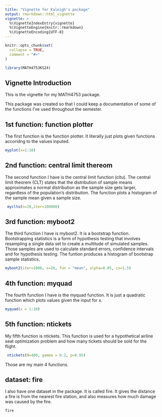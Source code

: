 ```yaml
---
title: "Vignette for Kaleigh's package"
output: rmarkdown::html_vignette
vignette: >
  %\VignetteIndexEntry{vignette}
  %\VignetteEngine{knitr::rmarkdown}
  %\VignetteEncoding{UTF-8}
---
```


```r
knitr::opts_chunk$set(
  collapse = TRUE,
  comment = "#>"
)
```

```r
library(MATH4753KS24)
```

## Vignette Introduction

This is the vignette for my MATH4753 package. 

This package was created so that I could keep a documentation of some of the functions I've used throughout the semester. 

## 1st function: function plotter

The first function is the function plotter. It literally just plots given functions accoridng to the values inputed. 

```r
myplot(x=1:10)
```

## 2nd function: central limit thereom

The second function I have is the central limit function (cltu). The central limit theorem (CLT) states that the distribution of sample means approximates a normal distribution as the sample size gets larger, regardless of the population's distribution. The function plots a histogram of the sample mean given a sample size.

```r
 mycltu(n=20,iter=100000)
```

## 3rd function: myboot2

The third function I have is myboot2. It is a bootstrap function. Bootstrapping statistics is a form of hypothesis testing that involves resampling a single data set to create a multitude of simulated samples. Those samples are used to calculate standard errors, confidence intervals and for hypothesis testing.
The funtion produces a histogram of bootstrap sample statistics.

```r
myboot2(iter=1000, x=20, fun = "mean", alpha=0.05, cx=1.5)
```

## 4th function: myquad

The fourth function I have is the myquad function. It is just a quadratic function which plots values given the input for x.

```r
myquad(x = 1:10)
```

## 5th function: ntickets

My fifth function is ntickets. This function is used for a hypothetical airline seat optimization problem and how many tickets should be sold for the flight.

```r
 ntickets(N=400, gamma = 0.2, p=0.95)
```


Those are my main 4 functions. 

## dataset: fire

I also have one dataset in the package. It is called fire. It gives the distance a fire is from the nearest fire station, and also measures how much damage was caused by the fire.

```r
fire
```





